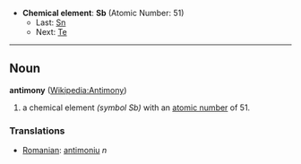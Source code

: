 *'''Chemical element''': '''Sb''' (Atomic Number: 51)
**Last: [[Tin|Sn]]
**Next: [[Tellurium|Te]]
----
== Noun ==
'''antimony''' ([[en:Antimony|Wikipedia:Antimony]])

# a chemical element ''(symbol Sb)'' with an [[atomic number]] of 51.

===Translations===
*[[Romanian]]: [[antimoniu]] ''n''